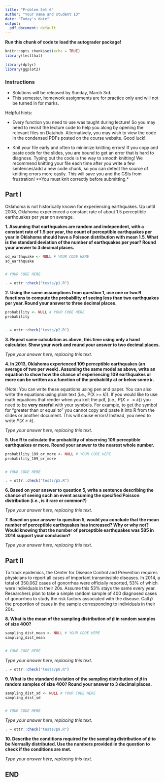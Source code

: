 ```yaml
---
title: "Problem Set 6"
author: "Your name and student ID"
date: "Today's date"
output:
  pdf_document: default
---
```


**Run this chunk of code to load the autograder package!**
```r
knitr::opts_chunk$set(echo = TRUE)
library(testthat)
```

```r
library(dplyr)
library(ggplot2)
```

### Instructions 
* Solutions will be released by Sunday, March 3rd.
* This semester, homework assignments are for practice only and will not be turned in for marks.

Helpful hints:

- Every function you need to use was taught during lecture! So you may need to revisit the lecture code to help you along by opening the relevant files on Datahub. Alternatively, you may wish to view the code in the condensed PDFs posted on the course website. Good luck!

- Knit your file early and often to minimize knitting errors! If you copy and paste code for the slides, you are bound to get an error that is hard to diagnose. Typing out the code is the way to smooth knitting! We recommend knitting your file each time after you write a few sentences/add a new code chunk, so you can detect the source of knitting errors more easily. This will save you and the GSIs from frustration! **You must knit correctly before submitting.*

## Part I

Oklahoma is not historically known for experiencing earthquakes. Up until 2008, Oklahoma experienced a constant rate of about 1.5 perceptible earthquakes per year on average.

**1. Assuming that earthquakes are random and independent, with a constant rate of 1.5 per year, the count of perceptible earthquakes per year in Oklahoma should have a Poisson distribution with mean 1.5. What is the standard deviation of the number of earthquakes per year? Round your answer to 3 decimal places.**

```r
sd_earthquake <- NULL # YOUR CODE HERE
sd_earthquake


# YOUR CODE HERE
```

```r
. = ottr::check("tests/p1.R")
```

\newpage

**2. Using the same assumptions from question 1, use one or two R functions to compute the probability of seeing less than two earthquakes per year. Round your answer to three decimal places.**

```r
probability <- NULL # YOUR CODE HERE
probability



```

```r
. = ottr::check("tests/p2.R")
```

\newpage

**3. Repeat same calculation as above, this time using only a hand calculator. Show your work and round your answer to two decimal places.**

_Type your answer here, replacing this text._

**4. In 2013, Oklahoma experienced 109 perceptible earthquakes (an average of two per week). Assuming the same model as above, write an equation to show how the chance of experiencing 109 earthquakes or more can be written as a function of the probability at or below some $k$.**

(Note: You can write these equations using pen and paper. You can also write the equations using plain text (i.e., P(X >= k)). If you would like to use math equations that render when you knit the pdf, (i.e., $P(X>=k)$) you need to be **very careful** with your symbols. For example, to get the symbol for "greater than or equal to" you cannot copy and paste it into R from the slides or another document. This will cause errors! Instead, you need to write $P(X \geq k)$.

_Type your answer here, replacing this text._

**5. Use R to calculate the probability of observing 109 perceptible earthquakes or more. Round your answer to the nearest whole number.**

```r
probability_109_or_more <- NULL # YOUR CODE HERE
probability_109_or_more


# YOUR CODE HERE
```

```r
. = ottr::check("tests/p5.R")
```

\newpage

**6. Based on your answer to question 5, write a sentence describing the chance of seeing such an event assuming the specified Poisson distribution (i.e., is it rare or common?)**

_Type your answer here, replacing this text._

**7. Based on your answer to question 5, would you conclude that the mean number of perceptible earthquakes has increased? Why or why not? Would knowing that the number of perceptible earthquakes was 585 in 2014 support your conclusion?**

_Type your answer here, replacing this text._

## Part II

To track epidemics, the Center for Disease Control and Prevention requires physicians to report all cases of important transmissible diseases. In 2014, a total of 350,062 cases of gonorrhea were officially reported, 53% of which were individuals in their 20s. Assume this 53% stays the same every year. Researchers plan to take a simple random sample of 400 diagnosed cases of gonorrhea to study the risk factors associated with the disease. Call $\hat{p}$ the proportion of cases in the sample corresponding to individuals in their 20s. 

**8. What is the mean of the sampling distribution of $\hat{p}$ in random samples of size 400?**

```r
sampling_dist_mean <- NULL # YOUR CODE HERE
sampling_dist_mean


# YOUR CODE HERE
```

_Type your answer here, replacing this text._

```r
. = ottr::check("tests/p8.R")
```

**9. What is the standard deviation of the sampling distribution of $\hat{p}$ in random samples of size 400? Round your answer to 3 decimal places.**

```r
sampling_dist_sd <- NULL # YOUR CODE HERE
sampling_dist_sd


# YOUR CODE HERE
```

_Type your answer here, replacing this text._

```r
. = ottr::check("tests/p9.R")
```

**10. Describe the conditions required for the sampling distribution of $\hat{p}$ to be Normally distributed. Use the numbers provided in the question to check if the conditions are met.**

_Type your answer here, replacing this text._

## END

